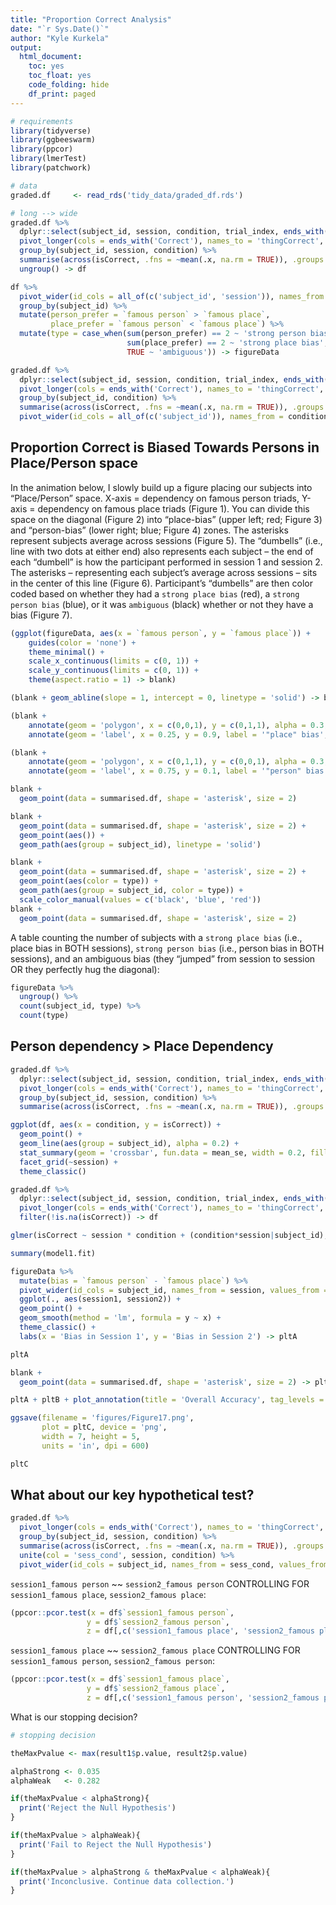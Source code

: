 ```yaml
---
title: "Proportion Correct Analysis"
date: "`r Sys.Date()`"
author: "Kyle Kurkela"
output:
  html_document:
    toc: yes
    toc_float: yes
    code_folding: hide
    df_print: paged
---
```


```r
# requirements
library(tidyverse)
library(ggbeeswarm)
library(ppcor)
library(lmerTest)
library(patchwork)

# data
graded.df     <- read_rds('tidy_data/graded_df.rds')
```

```r
# long --> wide
graded.df %>%
  dplyr::select(subject_id, session, condition, trial_index, ends_with('Correct')) %>%
  pivot_longer(cols = ends_with('Correct'), names_to = 'thingCorrect', values_to = 'isCorrect') %>%
  group_by(subject_id, session, condition) %>%
  summarise(across(isCorrect, .fns = ~mean(.x, na.rm = TRUE)), .groups = 'drop') %>%
  ungroup() -> df

df %>%
  pivot_wider(id_cols = all_of(c('subject_id', 'session')), names_from = condition, values_from = isCorrect) %>%
  group_by(subject_id) %>%
  mutate(person_prefer = `famous person` > `famous place`,
         place_prefer = `famous person` < `famous place`) %>%
  mutate(type = case_when(sum(person_prefer) == 2 ~ 'strong person bias',
                          sum(place_prefer) == 2 ~ 'strong place bias',
                          TRUE ~ 'ambiguous')) -> figureData

graded.df %>%
  dplyr::select(subject_id, session, condition, trial_index, ends_with('Correct')) %>%
  pivot_longer(cols = ends_with('Correct'), names_to = 'thingCorrect', values_to = 'isCorrect') %>%
  group_by(subject_id, condition) %>%
  summarise(across(isCorrect, .fns = ~mean(.x, na.rm = TRUE)), .groups = 'drop') %>%
  pivot_wider(id_cols = all_of(c('subject_id')), names_from = condition, values_from = isCorrect) -> summarised.df
```

## Proportion Correct is Biased Towards Persons in Place/Person space

In the animation below, I slowly build up a figure placing our subjects into "Place/Person" space. X-axis = dependency on famous person triads, Y-axis = dependency on famous place triads (Figure 1). You can divide this space on the diagonal (Figure 2) into "place-bias" (upper left; red; Figure 3) and "person-bias" (lower right; blue; Figure 4) zones. The asterisks represent subjects average across sessions (Figure 5). The "dumbells" (i.e., line with two dots at either end) also represents each subject -- the end of each "dumbell" is how the participant performed in session 1 and session 2. The asterisks -- representing each subject's average across sessions -- sits in the center of this line (Figure 6). Participant's "dumbells" are then color coded based on whether they had a `strong place bias` (red), a `strong person bias` (blue), or it was `ambiguous` (black) whether or not they have a bias (Figure 7).


```r
(ggplot(figureData, aes(x = `famous person`, y = `famous place`)) +
    guides(color = 'none') +
    theme_minimal() +
    scale_x_continuous(limits = c(0, 1)) +
    scale_y_continuous(limits = c(0, 1)) +
    theme(aspect.ratio = 1) -> blank)

(blank + geom_abline(slope = 1, intercept = 0, linetype = 'solid') -> blank)

(blank + 
    annotate(geom = 'polygon', x = c(0,0,1), y = c(0,1,1), alpha = 0.3, fill = scales::muted('red')) +
    annotate(geom = 'label', x = 0.25, y = 0.9, label = '"place" bias', color = scales::muted('red')) -> blank)

(blank +
    annotate(geom = 'polygon', x = c(0,1,1), y = c(0,0,1), alpha = 0.3, fill = scales::muted('blue')) +
    annotate(geom = 'label', x = 0.75, y = 0.1, label = '"person" bias', color = scales::muted('blue')) -> blank)

blank + 
  geom_point(data = summarised.df, shape = 'asterisk', size = 2)

blank +
  geom_point(data = summarised.df, shape = 'asterisk', size = 2) +
  geom_point(aes()) + 
  geom_path(aes(group = subject_id), linetype = 'solid')

blank + 
  geom_point(data = summarised.df, shape = 'asterisk', size = 2) +
  geom_point(aes(color = type)) + 
  geom_path(aes(group = subject_id, color = type)) + 
  scale_color_manual(values = c('black', 'blue', 'red'))
blank + 
  geom_point(data = summarised.df, shape = 'asterisk', size = 2)
```

A table counting the number of subjects with a `strong place bias` (i.e., place bias in BOTH sessions), `strong person bias` (i.e., person bias in BOTH sessions), and an ambiguous bias (they "jumped" from session to session OR they perfectly hug the diagonal):  

```r
figureData %>%
  ungroup() %>%
  count(subject_id, type) %>%
  count(type)
```

## Person dependency > Place Dependency

```r
graded.df %>%
  dplyr::select(subject_id, session, condition, trial_index, ends_with('Correct')) %>%
  pivot_longer(cols = ends_with('Correct'), names_to = 'thingCorrect', values_to = 'isCorrect') %>%
  group_by(subject_id, session, condition) %>%
  summarise(across(isCorrect, .fns = ~mean(.x, na.rm = TRUE)), .groups = 'drop') -> df
```

```r
ggplot(df, aes(x = condition, y = isCorrect)) +
  geom_point() +
  geom_line(aes(group = subject_id), alpha = 0.2) +
  stat_summary(geom = 'crossbar', fun.data = mean_se, width = 0.2, fill = 'gray') +
  facet_grid(~session) +
  theme_classic()
```

```r
graded.df %>%
  dplyr::select(subject_id, session, condition, trial_index, ends_with('Correct')) %>%
  pivot_longer(cols = ends_with('Correct'), names_to = 'thingCorrect', values_to = 'isCorrect') %>%
  filter(!is.na(isCorrect)) -> df

glmer(isCorrect ~ session * condition + (condition*session|subject_id), data = df, family = 'binomial') -> model1.fit

summary(model1.fit)
```

```r
figureData %>%
  mutate(bias = `famous person` - `famous place`) %>%
  pivot_wider(id_cols = subject_id, names_from = session, values_from = bias) %>%
  ggplot(., aes(session1, session2)) +
  geom_point() +
  geom_smooth(method = 'lm', formula = y ~ x) +
  theme_classic() +
  labs(x = 'Bias in Session 1', y = 'Bias in Session 2') -> pltA

pltA
```

```r
blank + 
  geom_point(data = summarised.df, shape = 'asterisk', size = 2) -> pltB

pltA + pltB + plot_annotation(title = 'Overall Accuracy', tag_levels = 'A', tag_suffix = ')') -> pltC

ggsave(filename = 'figures/Figure17.png', 
       plot = pltC, device = 'png', 
       width = 7, height = 5, 
       units = 'in', dpi = 600)

pltC
```



## What about our key hypothetical test?

```r
graded.df %>%
  pivot_longer(cols = ends_with('Correct'), names_to = 'thingCorrect', values_to = 'isCorrect') %>%
  group_by(subject_id, session, condition) %>%
  summarise(across(isCorrect, .fns = ~mean(.x, na.rm = TRUE)), .groups = 'drop') %>%
  unite(col = 'sess_cond', session, condition) %>%
  pivot_wider(id_cols = subject_id, names_from = sess_cond, values_from = isCorrect) -> df
```

`session1_famous person` ~~ `session2_famous person` CONTROLLING FOR `session1_famous place`, `session2_famous place`: 

```r
(ppcor::pcor.test(x = df$`session1_famous person`, 
                 y = df$`session2_famous person`, 
                 z = df[,c('session1_famous place', 'session2_famous place')]) -> result1)
```

`session1_famous place` ~~ `session2_famous place` CONTROLLING FOR `session1_famous person`, `session2_famous person`: 

```r
(ppcor::pcor.test(x = df$`session1_famous place`, 
                 y = df$`session2_famous place`, 
                 z = df[,c('session1_famous person', 'session2_famous person')]) -> result2)
```

What is our stopping decision?

```r
# stopping decision

theMaxPvalue <- max(result1$p.value, result2$p.value)

alphaStrong <- 0.035
alphaWeak   <- 0.282

if(theMaxPvalue < alphaStrong){
  print('Reject the Null Hypothesis')
}

if(theMaxPvalue > alphaWeak){
  print('Fail to Reject the Null Hypothesis')
}

if(theMaxPvalue > alphaStrong & theMaxPvalue < alphaWeak){
  print('Inconclusive. Continue data collection.')
}
```

